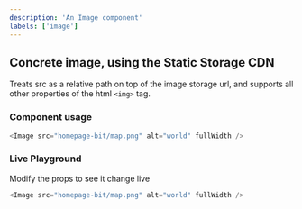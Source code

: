 ```yaml
---
description: 'An Image component'
labels: ['image']
---
```



## Concrete image, using the Static Storage CDN

Treats src as a relative path on top of the image storage url, and supports all other properties of the html `<img>` tag.

### Component usage

```js
<Image src="homepage-bit/map.png" alt="world" fullWidth />
```

### Live Playground

Modify the props to see it change live

```js live
<Image src="homepage-bit/map.png" alt="world" fullWidth />
```
